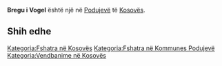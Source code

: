 {{Fshat në 
 | Emri                = Bregu i Vogel
 | EmriAlt                = 
 | NAME_SHORT_FORM=      
 | NAME_GENERIC=      Breg
 | NAME_SORT_NAME_RO=      BREGUIVOGEL
 | FULL_NAME_RO = Bregu i Vogel
 | FULL_NAME_ND_RO=Bregu i Vogel
 | SORT_NAME_RG=BREGUIVOGEL
 | FULL_NAME_RG=Bregu i Vogel
 | FULL_NAME_ND_RG=Bregu i Vogel
 | SRP_NAME_SHORT_FORM=      
 | SRP_NAME_GENERIC=      
 | SRP_NAME_SORT_NAME_RO=      
 | SRP_FULL_NAME_RO = 
 | SRP_FULL_NAME_ND_RO=
 | SRP_SORT_NAME_RG=
 | SRP_FULL_NAME_RG=
 | SRP_FULL_NAME_ND_RG=
 | Emri (Rasa dhanore) = 
 | Figura              = 
 | Shteti              = Kosovo
 | Komuna              = Podujevë
 | Kodi postar         = 
 | Sipërfaqja          = 

 | Popullsia           = 

 | Regj. i popullsisë  = 
 | Dend. e popullsisë  = 
 | Faqja zyrtare       = 
 <!--- Koordinatat ----> 
 | Gjerësia            = 42.984391
 | Gjatësia            = 21.126847
 | Lartësia            = 
}}
'''Bregu i Vogel''' është një [[]] në [[Podujevë]] të [[Kosovës]].

<!-- == Gjeografia == -->
<!-- == Historia == -->
<!-- == Demografia == -->
== Shih edhe ==
{{Komuna Podujevë}}
{{Kosovo-Administrata-Cung}}

[[Kategoria:Fshatra në Kosovës]]
[[Kategoria:Fshatra në Kommunes Podujevë]]
[[Kategoria:Vendbanime në Kosovës]]